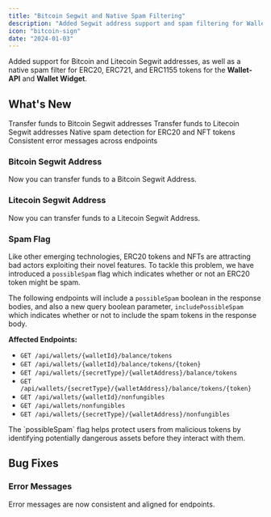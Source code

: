 ```yaml
---
title: "Bitcoin Segwit and Native Spam Filtering"
description: "Added Segwit address support and spam filtering for Wallet-API and Widget"
icon: "bitcoin-sign"
date: "2024-01-03"
---
```


Added support for Bitcoin and Litecoin Segwit addresses, as well as a native spam filter for ERC20, ERC721, and ERC1155 tokens for the **Wallet-API** and **Wallet Widget**.

## What's New

<CardGroup cols={2}>
  <Card title="Bitcoin Segwit" icon="bitcoin-sign">
    Transfer funds to Bitcoin Segwit addresses
  </Card>
  
  <Card title="Litecoin Segwit" icon="coins">
    Transfer funds to Litecoin Segwit addresses
  </Card>
  
  <Card title="Spam Filtering" icon="shield-check">
    Native spam detection for ERC20 and NFT tokens
  </Card>
  
  <Card title="Improved Errors" icon="circle-exclamation">
    Consistent error messages across endpoints
  </Card>
</CardGroup>

### Bitcoin Segwit Address

Now you can transfer funds to a Bitcoin Segwit Address.

### Litecoin Segwit Address

Now you can transfer funds to a Litecoin Segwit Address.

### Spam Flag

Like other emerging technologies, ERC20 tokens and NFTs are attracting bad actors exploiting their novel features. To tackle this problem, we have introduced a `possibleSpam` flag which indicates whether or not an ERC20 token might be spam.

The following endpoints will include a `possibleSpam` boolean in the response bodies, and also a new query boolean parameter, `includePossibleSpam` which indicates whether or not to include the spam tokens in the response body.

**Affected Endpoints:**

- `GET /api/wallets/{walletId}/balance/tokens`
- `GET /api/wallets/{walletId}/balance/tokens/{token}`
- `GET /api/wallets/{secretType}/{walletAddress}/balance/tokens`
- `GET /api/wallets/{secretType}/{walletAddress}/balance/tokens/{token}`
- `GET /api/wallets/{walletId}/nonfungibles`
- `GET /api/wallets/nonfungibles`
- `GET /api/wallets/{secretType}/{walletAddress}/nonfungibles`

<Info>
The `possibleSpam` flag helps protect users from malicious tokens by identifying potentially dangerous assets before they interact with them.
</Info>

## Bug Fixes

### Error Messages

Error messages are now consistent and aligned for endpoints.
